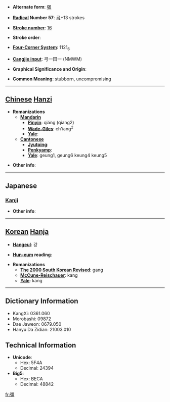 * '''Alternate form''': [[强]]

* '''[[Wiktionary:Chinese radical index| Radical]] Number 57''': [[Wiktionary:Chinese radical index 弓|弓]]+13 strokes

* '''[[Wiktionary:Chinese total strokes index|Stroke number]]''': [[Wiktionary:Chinese total strokes index 16|16]]

* '''Stroke order''': 

* '''[[Wiktionary:Chinese four corner index|Four-Corner System]]''': 1121<sub>6</sub>

* '''[[Wiktionary:Chinese Cangjie index|Cangjie input]]''': 弓一田一 (NMWM)

* '''Graphical Significance and Origin''': 

* '''Common Meaning''': stubborn, uncompromising

----

== [[Chinese]] [[Hanzi]] ==

* '''Romanizations'''
** '''[[Mandarin]]'''
*** '''[[Pinyin]]''': qiáng (qiang2)
*** '''[[Wade-Giles]]''': ch'iang<sup>2</sup>
*** '''[[Yale]]''': 
** '''[[Cantonese]]'''
*** '''[[Jyutping]]''':
*** '''[[Penkyamp]]''': 
*** '''[[Yale]]''': geung1, geung6 keung4 keung5

* '''Other info''': 

----

==Japanese==
===[[Kanji]]===
{{kanji|on readings=[[きょう]] (kyō), [[ごう]] (gō)|kun readings=[[つよい]] (tsuyoi), [[しいる]] (shiiru)}}

* '''Other info''':  

----

== [[Korean]] [[Hanja]] ==

* '''[[Hangeul]]''': 강

* '''[[Hun-eum]] reading''': 

* '''Romanizations'''
** '''[[The 2000 South Korean Revised Romanization|The 2000 South Korean Revised]]''': gang
** '''[[McCune-Reischauer]]''': kang
** '''[[Yale]]''': kang

----

== Dictionary Information ==

* KangXi: 0361.060
* Morobashi: 09872
* Dae Jaweon: 0679.050
* Hanyu Da Zidian: 21003.010

== Technical Information ==

* '''Unicode''':
** Hex: 5F4A
** Decimal: 24394
* '''Big5''':
** Hex: BECA
** Decimal: 48842

[[fr:彊]]